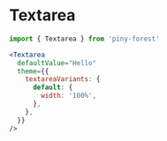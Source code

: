 
# Textarea

```js
import { Textarea } from 'piny-forest'
```

```jsx live
<Textarea
  defaultValue="Hello"
  theme={{
    textareaVariants: {
      default: {
        width: '100%',
      },
    },
  }}
/>
```
